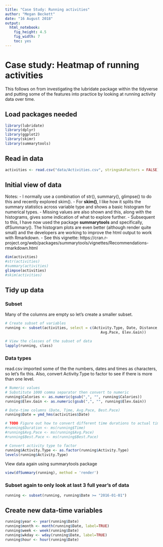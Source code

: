 ```yaml
---
title: "Case Study: Running activities"
author: "Megan Beckett"
date: "16 August 2018"
output:
  html_notebook:
    fig_height: 4.5
    fig_width: 7
    toc: yes
---
```

# Case study: Heatmap of running activities

This follows on from investigating the lubridate package within the tidyverse and putting some of the features into practice by looking at running activity data over time.

## Load packages needed
```r
library(lubridate)
library(dplyr)
library(ggplot2)
library(skimr)
library(summarytools)
```

## Read in data
```r
activities <- read.csv("data/Activities.csv", stringsAsFactors = FALSE)
```

## Initial view of data
Notes:
- I normally use a combination of str(), summary(), glimpse() to do this and recently explored skim().
- For **skim()**, I like how it splits the summary statistics across variable type and shows a basic histogram for numerical types.
- Missing values are also shown and this, along with the histograms, gives some indication of what to explore further.
- Subsequent to this, I have now used the package **summarytools** and specifically, dfSummary(). The histogram plots are even better (although render quite small) and the developers are working to improve the html output to work with Rmarkdown. 
- See this vignette: https://cran.r-project.org/web/packages/summarytools/vignettes/Recommendations-rmarkdown.html

```r
dim(activities)
#str(activities)
#summary(activities)
glimpse(activities)
#skim(activities)
```

## Tidy up data
### Subset
Many of the columns are empty so let's create a smaller subset.
```r
# Create subset of variables
running <- subset(activities, select = c(Activity.Type, Date, Distance, Calories, Time, 
                                            Avg.Pace, Elev.Gain))

# View the classes of the subset of data
lapply(running, class)
```

### Data types
read.csv imported some of the the numbers, dates and times as characters, so let's fix this. Also, convert Activity.Type to factor to see if there is more than one level.

```r
# Numeric values
# Substitute 1000 comma separator then convert to numeric
running$Calories <- as.numeric(gsub(",", "", running$Calories))
running$Elev.Gain <- as.numeric(gsub(",", "", running$Elev.Gain))

# Date-time columns (Date, Time, Avg.Pace, Best.Pace)
running$Date = ymd_hms(activities$Date)

# TODO Figure out how to convert different time durations to actual times 
#running$Duration <- ms(running$Time)
#running$Avg.Pace <- ms(running$Avg.Pace)
#running$Best.Pace <- ms(running$Best.Pace)

# Convert activity type to factor
running$Activity.Type <- as.factor(running$Activity.Type)
levels(running$Activity.Type)
```

View data again using summarytools package
```r
view(dfSummary(running), method = 'render')
```

### Subset again to only look at last 3 full year's of data
```r
running <- subset(running, running$Date >= "2016-01-01")
```

## Create new data-time variables
```r
running$year <- year(running$Date)
running$month <- month(running$Date, label=TRUE)
running$week <- week(running$Date)
running$wkday <- wday(running$Date, label=TRUE)
running$hour <- hour(running$Date)

```

